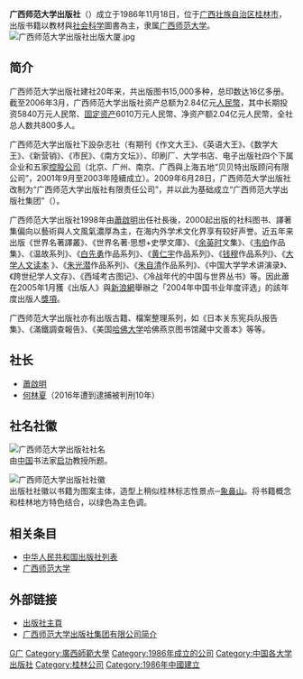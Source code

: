 {{Unreferenced|time=2019-08-05T12:11:06+00:00}}
{{Infobox publisher
|name=广西师范大学出版社有限責任公司<br>Guangxi Normal University Press
|image=[[File:GXSFDXCBS2.jpg|100px]]
|country={{PRC}}
|available=<!--是否有效-->
|founded=1986年11月18日
|founder=<!--成立者-->
|owner=[[广西师范大学|广西师范大学]]
|headquarters =[[广西壮族自治区|广西壮族自治区]][[桂林市|桂林市]]中华路22号<br>郵政編號：541001
|keypeople=社长兼总编：何林夏
|foundation=<!--基金-->
|periodicaltitles=<!--头衔-->
|footnotes=<!--脚注-->
|社址=广西桂林市七星区五里店路9号}}
'''广西师范大学出版社'''（{{lang-en|Guangxi Normal University Press}}）成立于1986年11月18日，位于[[广西壮族自治区|广西壮族自治区]][[桂林市|桂林市]]，出版书籍以教材與[[社会科学|社会科学]]圖書為主，隶属[[广西师范大学|广西师范大学]]。
[[File:广西师范大学出版社出版大厦.jpg|thumb]]

==简介==
广西师范大学出版社建社20年来，共出版图书15,000多种，总印数达16亿多册。截至2006年3月，广西师范大学出版社资产总额为2.84亿元[[人民幣|人民幣]]，其中长期投资5840万元人民幣、[[固定资产|固定资产]]6010万元人民幣、净资产额2.04亿元人民幣，全社总人数共800多人。

广西师范大学出版社下設杂志社（有期刊《作文大王》、《英语大王》、《数学大王》、《新营销》、《市民》、《南方文坛》）、印刷厂、大学书店、电子出版社四个下属企业和五家[[控股公司|控股公司]]（北京、广州、南京、广西與上海五地“贝贝特出版顾问有限公司”，2001年9月至2003年陸續成立）。2009年6月28日，广西师范大学出版社改制为“广西师范大学出版社有限责任公司”，并以此为基础成立“广西师范大学出版社集团”（{{lang-en|Guangxi Normal University Press (Group)}}）。

广西师范大学出版社1998年由[[蕭啟明|蕭啟明]]出任社長後，2000起出版的社科图书、譯著集偏向以藝術與人文風氣濃厚為主，在海内外学术文化界享有较好声誉。近五年来出版《世界名著譯叢》、《世界名著‧思想+史學文庫》、《[[余英时|余英时]]文集》、《[[韦伯|韦伯]]作品集》、《温故系列》、《[[白先勇|白先勇]]作品系列》、《[[黄仁宇|黄仁宇]]作品系列》、《[[钱穆|钱穆]]作品系列》、《[http://www.sinobook.com.cn/comment/newsdetail.cfm?iCntno=2847 大学人文读本] {{Wayback|url=http://www.sinobook.com.cn/comment/newsdetail.cfm?iCntno=2847 |date=20070928072020 }}》、《[[朱光潜|朱光潜]]作品系列》、《[[朱自清|朱自清]]作品系列》、《中国大学学术讲演录》、《跨世纪学人文存》、《西域考古图记》、《冷战年代的中国与世界丛书》等。因此蕭在2005年1月獲《出版人》與[[新浪網|新浪網]]舉辦之「2004年中国书业年度评选」的該年度出版人[https://web.archive.org/web/20070311134231/http://www.gxi.gov.cn/200501/200512092229.htm 獎項]。

广西师范大学出版社亦有出版古籍、檔案整理系列，如《日本关东宪兵队报告集》、《滿鐵調查報告》、《美国[[哈佛大学|哈佛大学]]哈佛燕京图书馆藏中文善本》等等。

==社长==
*[[蕭啟明|蕭啟明]]
*[[何林夏|何林夏]]（2016年遭到逮捕被判刑10年）

==社名社徽==
[[File:GXSFDXCBS.gif|广西师范大学出版社社名]]<br />
由[[中国|中国]]书法家[[启功|启功]]教授所题。

[[File:GXSFDXCBS2.jpg|广西师范大学出版社社徽]]<br />
出版社社徽以书籍为图案主体，造型上稍似桂林标志性景点─[[象鼻山|象鼻山]]。将书籍概念和桂林地方特色结合，以绿色為主色调。

==相关条目==
*[[中华人民共和国出版社列表|中华人民共和国出版社列表]]
*[[广西师范大学|广西师范大学]]

==外部链接==
*[http://www.bbtpress.com/ 出版社主頁]
*[https://web.archive.org/web/20171027181820/http://www.bbtpress.com/bsll/bsjj.asp 广西师范大学出版社集团有限公司简介]

{{规范控制}}

[[Category:中華人民共和國出版社|G广]]
[[Category:廣西師範大學|Category:廣西師範大學]]
[[Category:1986年成立的公司|Category:1986年成立的公司]]
[[Category:中国各大学出版社|Category:中国各大学出版社]]
[[Category:桂林公司|Category:桂林公司]]
[[Category:1986年中國建立|Category:1986年中國建立]]